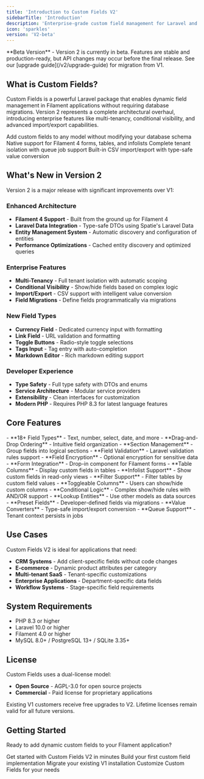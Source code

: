 ```yaml
---
title: 'Introduction to Custom Fields V2'
sidebarTitle: 'Introduction'
description: 'Enterprise-grade custom field management for Laravel and Filament 4 applications'
icon: 'sparkles'
version: 'V2-beta'
---
```


<Warning>
**Beta Version** - Version 2 is currently in beta. Features are stable and production-ready, but API changes may occur before the final release. See our [upgrade guide](/v2/upgrade-guide) for migration from V1.
</Warning>

## What is Custom Fields?

Custom Fields is a powerful Laravel package that enables dynamic field management in Filament applications without requiring database migrations. Version 2 represents a complete architectural overhaul, introducing enterprise features like multi-tenancy, conditional visibility, and advanced import/export capabilities.

<CardGroup cols={2}>
  <Card title="Zero Migrations" icon="database">
    Add custom fields to any model without modifying your database schema
  </Card>
  <Card title="Full Filament Integration" icon="puzzle-piece">
    Native support for Filament 4 forms, tables, and infolists
  </Card>
  <Card title="Multi-Tenancy Ready" icon="building">
    Complete tenant isolation with queue job support
  </Card>
  <Card title="Import/Export" icon="file-import">
    Built-in CSV import/export with type-safe value conversion
  </Card>
</CardGroup>

## What's New in Version 2

Version 2 is a major release with significant improvements over V1:

### Enhanced Architecture
- **Filament 4 Support** - Built from the ground up for Filament 4
- **Laravel Data Integration** - Type-safe DTOs using Spatie's Laravel Data
- **Entity Management System** - Automatic discovery and configuration of entities
- **Performance Optimizations** - Cached entity discovery and optimized queries

### Enterprise Features
- **Multi-Tenancy** - Full tenant isolation with automatic scoping
- **Conditional Visibility** - Show/hide fields based on complex logic
- **Import/Export** - CSV support with intelligent value conversion
- **Field Migrations** - Define fields programmatically via migrations

### New Field Types
- **Currency Field** - Dedicated currency input with formatting
- **Link Field** - URL validation and formatting
- **Toggle Buttons** - Radio-style toggle selections
- **Tags Input** - Tag entry with auto-completion
- **Markdown Editor** - Rich markdown editing support

### Developer Experience
- **Type Safety** - Full type safety with DTOs and enums
- **Service Architecture** - Modular service providers
- **Extensibility** - Clean interfaces for customization
- **Modern PHP** - Requires PHP 8.3 for latest language features

## Core Features

<Tabs>
  <Tab title="Field Management">
    - **18+ Field Types** - Text, number, select, date, and more
    - **Drag-and-Drop Ordering** - Intuitive field organization
    - **Section Management** - Group fields into logical sections
    - **Field Validation** - Laravel validation rules support
    - **Field Encryption** - Optional encryption for sensitive data
  </Tab>
  <Tab title="Integration">
    - **Form Integration** - Drop-in component for Filament forms
    - **Table Columns** - Display custom fields in tables
    - **Infolist Support** - Show custom fields in read-only views
    - **Filter Support** - Filter tables by custom field values
    - **Toggleable Columns** - Users can show/hide custom columns
  </Tab>
  <Tab title="Advanced">
    - **Conditional Logic** - Complex show/hide rules with AND/OR support
    - **Lookup Entities** - Use other models as data sources
    - **Preset Fields** - Developer-defined fields via migrations
    - **Value Converters** - Type-safe import/export conversion
    - **Queue Support** - Tenant context persists in jobs
  </Tab>
</Tabs>

## Use Cases

Custom Fields V2 is ideal for applications that need:

- **CRM Systems** - Add client-specific fields without code changes
- **E-commerce** - Dynamic product attributes per category
- **Multi-tenant SaaS** - Tenant-specific customizations
- **Enterprise Applications** - Department-specific data fields
- **Workflow Systems** - Stage-specific field requirements

## System Requirements

- PHP 8.3 or higher
- Laravel 10.0 or higher
- Filament 4.0 or higher
- MySQL 8.0+ / PostgreSQL 13+ / SQLite 3.35+

## License

Custom Fields uses a dual-license model:

- **Open Source** - AGPL-3.0 for open source projects
- **Commercial** - Paid license for proprietary applications

<Note>
Existing V1 customers receive free upgrades to V2. Lifetime licenses remain valid for all future versions.
</Note>

## Getting Started

Ready to add dynamic custom fields to your Filament application?

<CardGroup cols={2}>
  <Card title="Installation" icon="download" href="/v2/installation">
    Get started with Custom Fields V2 in minutes
  </Card>
  <Card title="Quick Start" icon="rocket" href="/v2/quickstart">
    Build your first custom field implementation
  </Card>
  <Card title="Upgrade from V1" icon="arrow-up" href="/v2/upgrade-guide">
    Migrate your existing V1 installation
  </Card>
  <Card title="Configuration" icon="cog" href="/v2/configuration">
    Customize Custom Fields for your needs
  </Card>
</CardGroup>